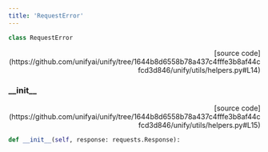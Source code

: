 ```yaml
---
title: 'RequestError'
---
```


```python
class RequestError
```

<p align="right">[source code](https://github.com/unifyai/unify/tree/1644b8d6558b78a437c4fffe3b8af44cfcd3d846/unify/utils/helpers.py#L14)</p>



### \_\_init\_\_

<p align="right">[source code](https://github.com/unifyai/unify/tree/1644b8d6558b78a437c4fffe3b8af44cfcd3d846/unify/utils/helpers.py#L15)</p>

```python
def __init__(self, response: requests.Response):
```

